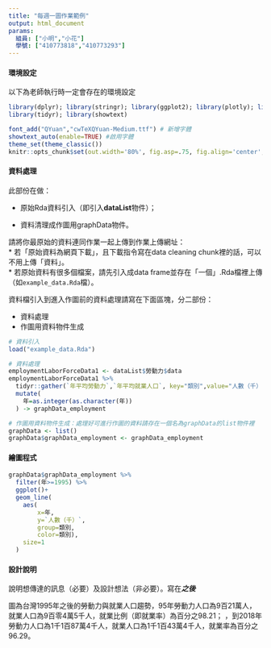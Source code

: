 ```yaml
---
title: "每週一圖作業範例"
output: html_document
params:
  組員: ["小明","小花"]  
  學號: ["410773818","410773293"]
---
```


#### 環境設定

以下為老師執行時一定會存在的環境設定
```r
library(dplyr); library(stringr); library(ggplot2); library(plotly); library(lubridate); library(readr);
library(tidyr); library(showtext)

font_add("QYuan","cwTeXQYuan-Medium.ttf") # 新增字體
showtext_auto(enable=TRUE) #啟用字體
theme_set(theme_classic())
knitr::opts_chunk$set(out.width='80%', fig.asp=.75, fig.align='center', fig.showtext=T)
```

#### 資料處理

此部份在做：

  * 原始Rda資料引入（即引入**dataList**物件）；
  
  * 資料清理成作圖用graphData物件。

請將你最原始的資料連同作業一起上傳到作業上傳網址：  
  * 若「原始資料為網頁下載」，且下載指令寫在data cleaning chunk裡的話，可以不用上傳「資料」。  
  * 若原始資料有很多個檔案，請先引入成data frame並存在「一個」.Rda檔裡上傳（如`example_data.Rda`檔）。  

資料檔引入到進入作圖前的資料處理請寫在下面區塊，分二部份：

  * 資料處理  
  * 作圖用資料物件生成
  
```r
# 資料引入
load("example_data.Rda")

# 資料處理
employmentLaborForceData1 <- dataList$勞動力$data
employmentLaborForceData1 %>%
  tidyr::gather(`年平均勞動力`,`年平均就業人口`, key="類別",value="人數（千）") %>%
  mutate(
    年=as.integer(as.character(年))
  ) -> graphData_employment

# 作圖用資料物件生成：處理好可進行作圖的資料請存在一個名為graphData的list物件裡
graphData <- list()
graphData$graphData_employment <- graphData_employment
```

#### 繪圖程式

```r
graphData$graphData_employment %>%
  filter(年>=1995) %>%
  ggplot()+
  geom_line(
    aes(
        x=年,
        y=`人數（千）`,
        group=類別,
        color=類別),
    size=1
  )
```

#### 設計說明
說明想傳達的訊息（必要）及設計想法（非必要）。寫在***之後
*** 

圖為台灣1995年之後的勞動力與就業人口趨勢，95年勞動力人口為9百21萬人，就業人口為9百零4萬5千人，就業比例（即就業率）為百分之98.21； ，到2018年勞動力人口為1千1百87萬4千人，就業人口為1千1百43萬4千人，就業率為百分之96.29。
